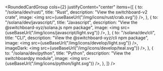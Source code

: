 
<RoundedCardGroup
  cols={2}
  justifyContent="center"
  items={[
    {
      to: "/solana/dev/rust/",
      title: "Rust",
      description: "View the switchboard-v2 crate",
      image: <img src={useBaseUrl("/img/icons/rust/crab.svg")} />,
    },
    {
      to: "/solana/dev/javascript/",
      title: "Javascript",
      description: "View the @switchboard-xyz/solana.js npm package",
      image: <img src={useBaseUrl("/img/icons/javascript/light.svg")} />,
    },
    {
      to: "/solana/dev/cli",
      title: "CLI",
      description: "View the @switchboard-xyz/cli npm package",
      image: <img src={useBaseUrl("/img/icons/develop/light.svg")} />,
      imageDark: <img src={useBaseUrl("/img/icons/develop/teal.svg")} />,
    },
    {
      to: "/solana/dev/python",
      title: "Python",
      description: "View the switchboardpy module",
      image: <img src={useBaseUrl("/img/icons/python/light.svg")} />,
    },
  ]}
/>

